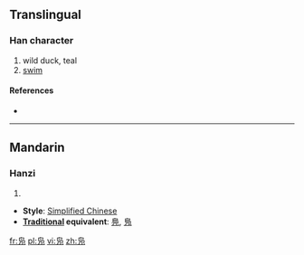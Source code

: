 {{also|鳧|鳬}}
==Translingual==

===Han character===
{{Han char|rn=16|rad=几|as=04|sn=6|four=|canj=心卜尸弓 (PYSN)}}

# wild duck, teal
# [[swim]]

====References====
* {{Han ref|kx=0134.121|hdz=10277.050|uh=51EB|ud=20971}}

----

==Mandarin==

===Hanzi===
{{cmn-hanzi|pin=[[fú]] ([[fu2]]), [[wā]] ([[wa1]])|wg=fu<sup>2</sup>, wa<sup>1</sup>}}

# {{defn|lang=cmn|sort=几04}}

* '''Style''': [[Simplified Chinese]]
* '''[[Traditional Chinese|Traditional]] equivalent''': [[鳧]], [[鳬]]

[[fr:凫]]
[[pl:凫]]
[[vi:凫]]
[[zh:凫]]